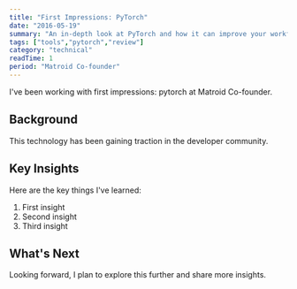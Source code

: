 ```yaml
---
title: "First Impressions: PyTorch"
date: "2016-05-19"
summary: "An in-depth look at PyTorch and how it can improve your workflow."
tags: ["tools","pytorch","review"]
category: "technical"
readTime: 1
period: "Matroid Co-founder"
---
```


I've been working with first impressions: pytorch at Matroid Co-founder.

## Background

This technology has been gaining traction in the developer community.

## Key Insights

Here are the key things I've learned:

1. First insight
2. Second insight
3. Third insight

## What's Next

Looking forward, I plan to explore this further and share more insights.

